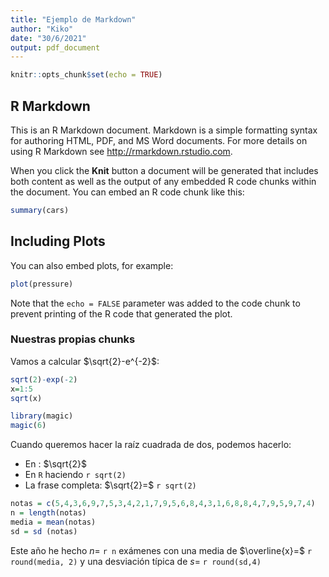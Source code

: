 ```yaml
---
title: "Ejemplo de Markdown"
author: "Kiko"
date: "30/6/2021"
output: pdf_document
---
```


```r
knitr::opts_chunk$set(echo = TRUE)
```

## R Markdown

This is an R Markdown document. Markdown is a simple formatting syntax for authoring HTML, PDF, and MS Word documents. For more details on using R Markdown see <http://rmarkdown.rstudio.com>.

When you click the **Knit** button a document will be generated that includes both content as well as the output of any embedded R code chunks within the document. You can embed an R code chunk like this:

```r
summary(cars)
```

## Including Plots

You can also embed plots, for example:

```r
plot(pressure)
```

Note that the `echo = FALSE` parameter was added to the code chunk to prevent printing of the R code that generated the plot.


### Nuestras propias chunks

Vamos a calcular $\sqrt{2}-e^{-2}$:

```r
sqrt(2)-exp(-2)
x=1:5
sqrt(x)
```

```r
library(magic)
magic(6)
```

Cuando queremos hacer la raíz cuadrada de dos, podemos hacerlo:

- En \LaTeX: $\sqrt{2}$
- En `R` haciendo `r sqrt(2)`
- La frase completa: $\sqrt{2}=$ `r sqrt(2)`

```r
notas = c(5,4,3,6,9,7,5,3,4,2,1,7,9,5,6,8,4,3,1,6,8,8,4,7,9,5,9,7,4)
n = length(notas)
media = mean(notas)
sd = sd (notas)
```

Este año he hecho $n=$ `r n` exámenes con una media de $\overline{x}=$ `r round(media, 2)` y una desviación típica de $s=$ `r round(sd,4)`

